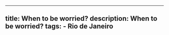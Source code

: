 ---
  title: When to be worried?
  description: When to be worried?
  tags:
    - Rio de Janeiro
  ---